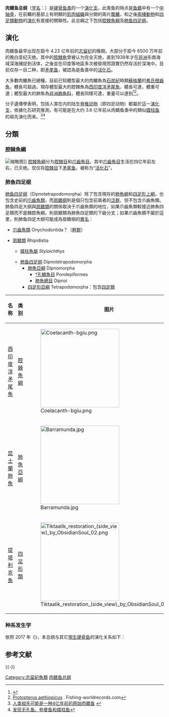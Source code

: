 {{Automatic Taxobox
| fossil_range = {{fossilrange|423|0}}[[志留纪|志留纪]]晚期 → 现代
| image = Coelacanth-bgiu.png
| image_width = 200px
| image_caption = [[腔棘魚|腔棘魚]]
| taxon= Sarcopterygii
| authority = [[阿爾弗雷德·羅默|Romer]], 1955
| subdivision_ranks = 下級分類
| subdivision = 
*[[腔棘魚綱|腔棘魚綱]] Coelacanthimorpha
*[[肺鱼四足纲|肺鱼四足纲]] Dipnotetrapodomorpha 
**[[肺魚|肺魚亞綱]] Dipnomorpha
**[[四足形類|四足形亞綱]] Tetrapodomorpha
| synonyms = 
* 總鰭魚類 Crossopterygii
}}

'''肉鳍鱼总纲'''（[[学名|学名]]：{{sname|Sarcopterygii}}）是[[硬骨鱼类|硬骨鱼类]]的一个[[演化支|演化支]]。此类鱼的特点是[[鱼鳍|鱼鳍]]中有一个[[中轴骨|中轴骨]]，在前鰭的基部上有明顯的[[肌肉組織|肌肉組織]]與分開的兩片[[腹鰭|腹鰭]]，和之後[[兩棲動物|兩棲動物]]和[[四足類|四足類動物]]的[[演化|演化]]有直接的關聯性。此总綱之下包括[[腔棘魚綱|腔棘魚綱]]及[[肺鱼四足纲|肺鱼四足纲]]{{r|deepfin|Betancur-R.}}。

==演化==
肉鳍鱼最早出现在距今 4.23 亿年前的[[志留纪|志留纪]]的晚期。大部分于距今 6500 万年前的晚白垩纪灭绝。其中的[[腔棘魚|腔棘魚]]曾被认为完全灭绝，直到1938年才在[[非洲|非洲]]东南海域深海捕捉到活体，之後並在印度等地區多次被發現而證實仍然存活於深海中。目前仅存一目二种，即[[矛尾鱼|矛尾鱼]]，被認為是鱼类中的[[活化石|活化石]]。

大多數肉鰭魚已絕種，目前已知體型最大的肉鰭魚為[[石炭紀|石炭紀]]時期[[蘇格蘭|蘇格蘭]]的[[根齒魚屬|希氏根齒魚]]，體長可超過{{convert|7|m}}。現存體型最大的腔棘魚為[[西印度洋矛尾魚|西印度洋矛尾魚]]，體長可達{{convert|2|m|abbr=on}}，體重可達{{convert|110|kg|abbr=on}}；體型最大的肺魚為[[非洲肺魚科|非洲肺魚科]]，體長同樣可達{{convert|2|m|abbr=on}}，重量可以達到{{convert|50|kg|abbr=on}}<ref name=FB>{{FishBase family|family=Lepidosirenidae|year=2009|month=January}}</ref><ref>[http://fishing-worldrecords.com/lung%20fishes/Protopterus%20aethiopicus.html Protopterus aethiopicus] {{webarchive|url=https://web.archive.org/web/20110803041504/http://www.fishing-worldrecords.com/lung%20fishes/Protopterus%20aethiopicus.html |date=2011-08-03 }}. Fishing-worldrecords.com</ref>。

分子遺傳學表明，包括人类在内的陆生[[脊椎动物|脊椎动物]]（即四足动物）都屬於這一[[演化支|演化支]]，依據化石研究推測，有可能是在大约 3.6 亿年前从肉鳍鱼类中的類似[[蝶柱鱼|蝶柱鱼]]的祖先演化而来。<ref>[http://news.xinhuanet.com/newscenter/2002-08/17/content_528448.htm 人类祖先可能是一种4亿年前的原始肉鳍鱼] {{webarchive|url=https://web.archive.org/web/20130831223503/http://news.xinhuanet.com/newscenter/2002-08/17/content_528448.htm |date=2013-08-31 }}</ref><ref>[http://www.kepu.net.cn/gb/special/osteichthyes/discovery/201401/t20140109_5696.html 发现无孔鱼、弥曼鱼和蝶柱鱼]</ref>

==分類==
===腔棘魚綱===
[[File:Latimeria_chalumnae01.jpg|缩略图]]]]
[[腔棘魚綱|腔棘魚綱]]分为[[腔棘目|腔棘目]]和[[爪齒魚目|爪齒魚目]]。其中[[爪齒魚目|爪齒魚目]]生活在四亿年前左右，已灭绝。现仅存[[腔棘目|腔棘目]]下[[矛尾鱼|矛尾鱼]]，被称为“[[活化石|活化石]]”。
===肺鱼四足纲===
[[肺鱼四足纲|肺鱼四足纲]]（Dipnotetrapodomorpha）除了包含現存的[[肺魚|肺魚綱]]和[[四足形類|四足形上綱]]，也包含史前的[[爪齿鱼目|爪齒魚類]]，而[[扇鳍纲|扇鳍纲]]則是個只包含前兩者的[[冠群#泛群_/_總群|泛群]]、但不包含爪齒魚類。肺鱼四足大纲與[[扇鳍纲|扇鳍類]]的關係取決于爪齒魚類的地位，如果爪齒魚類較接近肺魚四足類而不是棘腔魚綱，則扇鳍類為肺魚四足類的下級分支；如果爪齒魚類不屬於這里，則肺鱼四足大纲可能成為扇鳍纲的[[異名|異名]]：
*{{绝灭}}[[爪齿鱼目|爪齒魚類]] Onychodontida？（[[冠群#幹群|幹群]]）
*[[扇鳍纲|扇鳍類]] Rhipidistia
**{{绝灭}}[[蝶柱魚屬|蝶柱魚屬]] ''Styloichthys''
**[[肺鱼四足纲|肺鱼四足纲]] Dipnotetrapodomorpha
*** [[肺魚|肺魚亞綱]] Dipnomorpha
**** [[滅絕|†]][[孔鱗魚目|孔鱗魚目]] Porolepiformes
**** [[肺魚|肺魚總目]] Dipnoi
*** [[四足形類|四足形亞綱]] Tetrapodomorpha：包含[[四足類|四足類]]
{| class="wikitable sortable"
|-
! 名称!!类别!!图片
|-
|[[西印度洋矛尾魚|西印度洋矛尾魚]]||[[腔棘魚綱|腔棘魚綱]]||[[File:Coelacanth-bgiu.png|250px]]
|-
|[[昆士蘭肺魚|昆士蘭肺魚]]||[[肺魚亞綱|肺魚亞綱]]||[[File:Barramunda.jpg|250px]]
|-
| [[提塔利克鱼|提塔利克鱼]]||[[四足形類|四足形類]]||[[File:Tiktaalik_restoration_(side_view)_by_ObsidianSoul_02.png|250px]]
|}

===种系发生学===
依照 2017 年《{{link-en|硬骨鱼支序分类法|Phylogenetic classification of bony fishes}}》，本总纲与其它[[現生種|現生]][[硬骨鱼|硬骨鱼]]的演化关系如下{{r|deepfin|PLoS}}：
{{硬骨鱼高纲支序分类法}}

==参考文献==
{{Reflist|refs=
*<ref name=Betancur-R.>Betancur-R, R., E. Wiley, N. Bailly, M. Miya, G. Lecointre, and G. Ortí. 2014. ''Phylogenetic Classification of Bony Fishes --Version 3'' ({{cite web |url=http://www.deepfin.org/Classification_v3.htm |title=存档副本 |accessdate=2015-08-09 |deadurl=yes |archiveurl=https://web.archive.org/web/20150814062251/http://deepfin.org/Classification_v3.htm |archivedate=2015-08-14 }}). </ref>
*<ref name="PLoS">Betancur-R., R., R.E. Broughton, E.O. Wiley, K. Carpenter, J.A. Lopez, C. Li, N.I. Holcroft, D. Arcila, M. Sanciangco, J. Cureton, F. Zhang, T. Buser, M. Campbell, T. Rowley, J.A. Ballesteros, G. Lu, T. Grande, G. Arratia & G. Ortí. 2013. ''The tree of life and a new classification of bony fishes''. [http://currents.plos.org/treeoflife/article/the-tree-of-life-and-a-new-classification-of-bony-fishes/ PLoS Currents Tree of Life]. 2013 Apr 18.</ref>
<ref name="deepfin">{{cite journal|last1=Betancur-R|first1=Ricardo|last2=Wiley|first2=Edward O.|last3=Arratia|first3=Gloria|last4=Acero|first4=Arturo|last5=Bailly|first5=Nicolas|last6=Miya|first6=Masaki|last7=Lecointre|first7=Guillaume|last8=Ortí|first8=Guillermo|title=Phylogenetic classification of bony fishes|journal=''BMC Evolutionary Biology''|date=2017-07-06|volume=17|pages=162|doi=10.1186/s12862-017-0958-3|url=https://bmcevolbiol.biomedcentral.com/articles/10.1186/s12862-017-0958-3|issn=1471-2148|author=|access-date=2019-01-13|archive-url=https://web.archive.org/web/20190322032046/https://bmcevolbiol.biomedcentral.com/articles/10.1186/s12862-017-0958-3|archive-date=2019-03-22|dead-url=yes}}</ref>
}}

{{wikispecies|Sarcopterygii}}
{{-}}

{{魚類演化}}
{{肉鰭魚總綱|state=autocollapse}}
{{Sarcopterygii}}
{{脊索動物}}
{{Taxonbar}}

[[Category:志留紀魚類|Category:志留紀魚類]]
[[Category:肉鳍鱼总纲|]]
